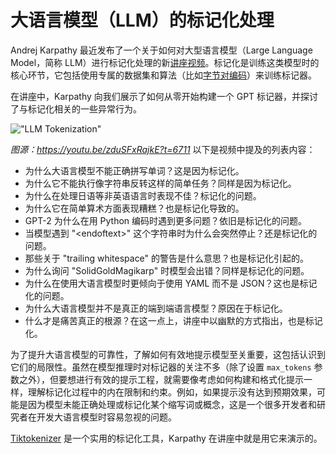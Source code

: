 # 大语言模型（LLM）的标记化处理

Andrej Karpathy 最近发布了一个关于如何对大型语言模型（Large Language Model，简称 LLM）进行标记化处理的新[讲座视频](https://youtu.be/zduSFxRajkE?si=Hq_93DBE72SQt73V)。标记化是训练这类模型时的核心环节，它包括使用专属的数据集和算法（比如[字节对编码](https://en.wikipedia.org/wiki/Byte_pair_encoding)）来训练标记器。

在讲座中，Karpathy 向我们展示了如何从零开始构建一个 GPT 标记器，并探讨了与标记化相关的一些异常行为。

!["LLM Tokenization"](../../img/research/tokenization.png)


*图源：https://youtu.be/zduSFxRajkE?t=6711*
以下是视频中提及的列表内容：
- 为什么大语言模型不能正确拼写单词？这是因为标记化。
- 为什么它不能执行像字符串反转这样的简单任务？同样是因为标记化。
- 为什么在处理日语等非英语语言时表现不佳？标记化的问题。
- 为什么它在简单算术方面表现糟糕？也是标记化导致的。
- GPT-2 为什么在用 Python 编码时遇到更多问题？依旧是标记化的问题。
- 当模型遇到 "\<endoftext\>" 这个字符串时为什么会突然停止？还是标记化的问题。
- 那些关于 "trailing whitespace" 的警告是什么意思？也是标记化引起的。
- 为什么询问 "SolidGoldMagikarp" 时模型会出错？同样是标记化的问题。
- 为什么在使用大语言模型时更倾向于使用 YAML 而不是 JSON？这也是标记化的问题。
- 为什么大语言模型并不是真正的端到端语言模型？原因在于标记化。
- 什么才是痛苦真正的根源？在这一点上，讲座中以幽默的方式指出，也是标记化。

为了提升大语言模型的可靠性，了解如何有效地提示模型至关重要，这包括认识到它们的局限性。虽然在模型推理时对标记器的关注不多（除了设置 `max_tokens` 参数之外），但要想进行有效的提示工程，就需要像考虑如何构建和格式化提示一样，理解标记化过程中的内在限制和约束。例如，如果提示没有达到预期效果，可能是因为模型未能正确处理或标记化某个缩写词或概念，这是一个很多开发者和研究者在开发大语言模型时容易忽视的问题。

[Tiktokenizer](https://tiktokenizer.vercel.app/) 是一个实用的标记化工具，Karpathy 在讲座中就是用它来演示的。

